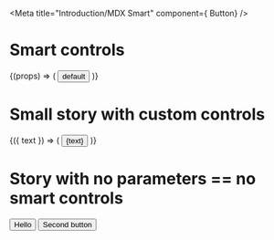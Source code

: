 
<Meta title="Introduction/MDX Smart" component={ Button} />


# Smart controls
<ComponentSource of={Button} title='Component source' />

<Story id="." />

<StorySource id="." />

<PropsTable of={Button} />


<Playground>
  <Story name="smart story">
    {(props) => (
      <Button {...props}>default</Button>
    )}  
  </Story>
</Playground>


# Small story with custom controls

<Playground>
  <Story name="small story" 
    controls={{
      text: {type: 'text', value: 'Hello'},
    }}
    >
    {({ text }) => (
      <Button>{text}</Button>
    )}  
  </Story>
</Playground>

# Story with no parameters == no smart controls

<Playground>
  <Story name="no controls">
      <Button>Hello</Button>
      <Button>Second button</Button>
  </Story>
</Playground>

